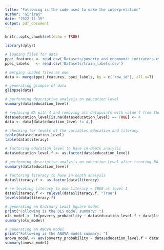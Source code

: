 ```yaml
---
title: "Following is the code used to make the interpretation"
author: "Giriraj"
date: "2022-11-15"
output: pdf_document
---
```


```r
knitr::opts_chunk$set(echo = TRUE)
```


```r
library(dplyr)

# loading files for data 
ppei_features <- read.csv('Datasets/poverty_and_ecomnomic_indicators.csv')
ppei_labels   <- read.csv('Datasets/train_labels.csv')

# merging loaded files as one
data <- merge(ppei_features, ppei_labels, by = c('row_id'), all.x=T)

# generating glimpse of data
glimpse(data)
```

```r
# performing descriptive analysis on education level
summary(data$education_level)
```

```r
# replacing NA with 4 and removing all datapoints with value 4 from the dataset
data$education_level[is.na(data$education_level) == TRUE] <- 4
data <- data[data$education_level != 4,]
```


```r
# checking for levels of the variables education and literacy
table(data$education_level)
table(data$literacy)

# factoring education_level to have in-depth analysis
data$education_level.f <- as.factor(data$education_level)

# performing descriptive analysis on education level after treating NA values
summary(data$education_level)

# factoring literacy to have in-depth analysis
data$literacy.f <- as.factor(data$literacy)

# re-leveling literacy to use Literacy = TRUE as level 1
data$literacy.f <- relevel(data$literacy.f, "True")
levels(data$literacy.f)
```

```r
# generating an Ordinary Least Square model
print("Following is the OLS model summary: ")
ols_model <- lm(poverty_probability ~ data$education_level.f + data$literacy.f, data = data)
summary(ols_model)
```

```r
# generating an ANOVA model
print("Following is the ANOVA model summary: ")
anova_model <- aov(poverty_probability ~ data$education_level.f + data$literacy.f, data = data)
summary(anova_model)
```
